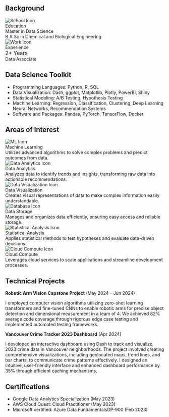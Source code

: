## Background
<div class="grid-container">
  <div class="grid-item">
  <img src="imgs/icons8-education-100.png" alt="School Icon" class="icon">
  <div class="bold">Education</div>
  <div>Master in Data Science</div>
  <div>B.A.Sc in Chemical and Biological Engineering</div>
  </div>
  <div class="grid-item">
  <img src="imgs/icons8-work-100.png" alt="Work Icon" class="icon">
  <div class="bold">Experience</div>
  <div style="font-size: 1.2em;">2+ Years</div>
  <div>Data Associate</div>
  </div>
</div>

## Data Science Toolkit

- Programming Languages: Python, R, SQL
- Data Visualization: Dash, ggplot, Matplotlib, Plotly, PowerBI, Shiny
- Statistical Modeling: A/B Testing, Hypothesis Testing
- Machine Learning: Regression, Classification, Clustering, Deep Learning Neural Networks, Recommendation Systems
- Software and Packages: Pandas, PyTorch, TensorFlow, Docker 

## Areas of Interest
<div class="grid-container">
  <div class="grid-item">
  <img src="imgs/icons8-machine-learning-53.png" alt="ML Icon" class="icon">
  <div class="bold">Machine Learning</div>
  <div>Utilizes advanced algorithms to solve complex problems and predict outcomes from data.</div>
  </div>
  <div class="grid-item">
  <img src="imgs/icons8-analytics-48.png" alt="Data Analytics Icon" class="icon">
  <div class="bold">Data Analytics</div>
  <div>Analyzes data to identify trends and insights, transforming raw data into actionable recommendations.</div>
  </div>
  <div class="grid-item">
  <img src="imgs/icons8-data-visualization-66.png" alt="Data Visualization Icon" class="icon">
  <div class="bold">Data Visualization</div>
  <div>Creates visual representations of data to make complex information easily understandable.</div>
  </div>
  <div class="grid-item">
  <img src="imgs/icons8-database-100.png" alt="Database Icon" class="icon">
  <div class="bold">Data Storage</div>
  <div>Manages and organizes data efficiently, ensuring easy access and reliable storage.</div>
  </div>
  <div class="grid-item">
  <img src="imgs/icons8-analysis-100.png" alt="Statistical Analysis Icon" class="icon">
  <div class="bold">Statistical Analysis</div>
  <div>Applies statistical methods to test hypotheses and evaluate data-driven decisions.</div>
  </div>
  <div class="grid-item">
  <img src="imgs/icons8-cloud-development-100.png" alt="Cloud Compute Icon" class="icon">
  <div class="bold">Cloud Compute</div>
  <div>Leverages cloud services to scale applications and streamline development processes.</div>
  </div>
</div>

## Technical Projects
**Robotic Arm Vision Capstone Project** (May 2024 – Jun 2024)

I employed computer vision algorithms utilizing zero-shot learning transformers and fine-tuned CNNs to enable robotic arms for precise object detection and dimensional measurement in a team of 4. We achieved 82% average code coverage through rigorous edge case testing and implemented automated testing frameworks. 

**Vancouver Crime Tracker 2023 Dashboard** (Apr 2024)

I developed an interactive dashboard using Dash to track and visualize 2023 crime data in Vancouver neighborhoods. The project involved creating comprehensive visualizations, including geolocated maps, trend lines, and bar charts, to communicate crime patterns effectively. I designed an intuitive, user-friendly interface and enhanced dashboard performance by 35% through efficient caching mechanisms.

## Certifications
- Google Data Analytics Specialization (May 2023)
- AWS Cloud Quest: Cloud Practitioner (May 2023)
- Microsoft certified: Azure Data FundamentalsDP-900 (Feb 2023)


